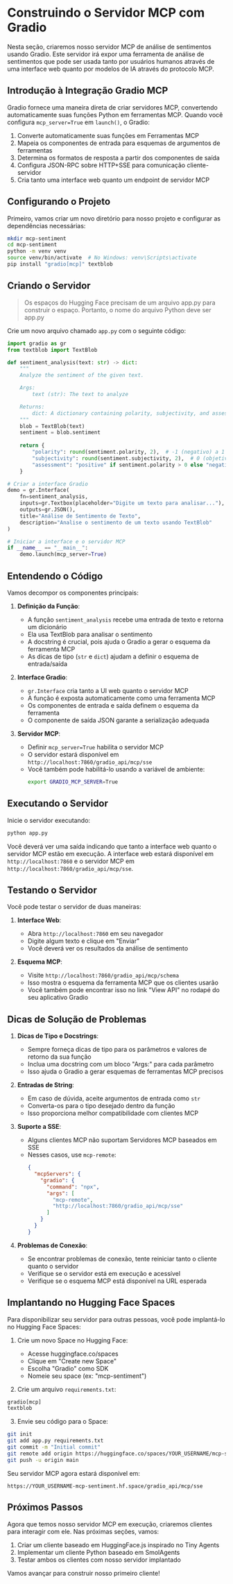 # Construindo o Servidor MCP com Gradio

Nesta seção, criaremos nosso servidor MCP de análise de sentimentos usando Gradio. Este servidor irá expor uma ferramenta de análise de sentimentos que pode ser usada tanto por usuários humanos através de uma interface web quanto por modelos de IA através do protocolo MCP.

## Introdução à Integração Gradio MCP

Gradio fornece uma maneira direta de criar servidores MCP, convertendo automaticamente suas funções Python em ferramentas MCP. Quando você configura `mcp_server=True` em `launch()`, o Gradio:

1. Converte automaticamente suas funções em Ferramentas MCP
2. Mapeia os componentes de entrada para esquemas de argumentos de ferramentas
3. Determina os formatos de resposta a partir dos componentes de saída
4. Configura JSON-RPC sobre HTTP+SSE para comunicação cliente-servidor
5. Cria tanto uma interface web quanto um endpoint de servidor MCP

## Configurando o Projeto

Primeiro, vamos criar um novo diretório para nosso projeto e configurar as dependências necessárias:

```bash
mkdir mcp-sentiment
cd mcp-sentiment
python -m venv venv
source venv/bin/activate  # No Windows: venv\Scripts\activate
pip install "gradio[mcp]" textblob
```

## Criando o Servidor

> Os espaços do Hugging Face precisam de um arquivo app.py para construir o espaço. Portanto, o nome do arquivo Python deve ser app.py 

Crie um novo arquivo chamado `app.py` com o seguinte código:

```python
import gradio as gr
from textblob import TextBlob

def sentiment_analysis(text: str) -> dict:
    """
    Analyze the sentiment of the given text.

    Args:
        text (str): The text to analyze

    Returns:
        dict: A dictionary containing polarity, subjectivity, and assessment
    """
    blob = TextBlob(text)
    sentiment = blob.sentiment
    
    return {
        "polarity": round(sentiment.polarity, 2),  # -1 (negativo) a 1 (positivo)
        "subjectivity": round(sentiment.subjectivity, 2),  # 0 (objetivo) a 1 (subjetivo)
        "assessment": "positive" if sentiment.polarity > 0 else "negative" if sentiment.polarity < 0 else "neutral"
    }

# Criar a interface Gradio
demo = gr.Interface(
    fn=sentiment_analysis,
    inputs=gr.Textbox(placeholder="Digite um texto para analisar..."),
    outputs=gr.JSON(),
    title="Análise de Sentimento de Texto",
    description="Analise o sentimento de um texto usando TextBlob"
)

# Iniciar a interface e o servidor MCP
if __name__ == "__main__":
    demo.launch(mcp_server=True)
```

## Entendendo o Código

Vamos decompor os componentes principais:

1. **Definição da Função**:
   - A função `sentiment_analysis` recebe uma entrada de texto e retorna um dicionário
   - Ela usa TextBlob para analisar o sentimento
   - A docstring é crucial, pois ajuda o Gradio a gerar o esquema da ferramenta MCP
   - As dicas de tipo (`str` e `dict`) ajudam a definir o esquema de entrada/saída

2. **Interface Gradio**:
   - `gr.Interface` cria tanto a UI web quanto o servidor MCP
   - A função é exposta automaticamente como uma ferramenta MCP
   - Os componentes de entrada e saída definem o esquema da ferramenta
   - O componente de saída JSON garante a serialização adequada

3. **Servidor MCP**:
   - Definir `mcp_server=True` habilita o servidor MCP
   - O servidor estará disponível em `http://localhost:7860/gradio_api/mcp/sse`
   - Você também pode habilitá-lo usando a variável de ambiente:
     ```bash
     export GRADIO_MCP_SERVER=True
     ```

## Executando o Servidor

Inicie o servidor executando:

```bash
python app.py
```

Você deverá ver uma saída indicando que tanto a interface web quanto o servidor MCP estão em execução. A interface web estará disponível em `http://localhost:7860` e o servidor MCP em `http://localhost:7860/gradio_api/mcp/sse`.

## Testando o Servidor

Você pode testar o servidor de duas maneiras:

1. **Interface Web**:
   - Abra `http://localhost:7860` em seu navegador
   - Digite algum texto e clique em "Enviar"
   - Você deverá ver os resultados da análise de sentimento

2. **Esquema MCP**:
   - Visite `http://localhost:7860/gradio_api/mcp/schema`
   - Isso mostra o esquema da ferramenta MCP que os clientes usarão
   - Você também pode encontrar isso no link "View API" no rodapé do seu aplicativo Gradio

## Dicas de Solução de Problemas

1. **Dicas de Tipo e Docstrings**:
   - Sempre forneça dicas de tipo para os parâmetros e valores de retorno da sua função
   - Inclua uma docstring com um bloco "Args:" para cada parâmetro
   - Isso ajuda o Gradio a gerar esquemas de ferramentas MCP precisos

2. **Entradas de String**:
   - Em caso de dúvida, aceite argumentos de entrada como `str`
   - Converta-os para o tipo desejado dentro da função
   - Isso proporciona melhor compatibilidade com clientes MCP

3. **Suporte a SSE**:
   - Alguns clientes MCP não suportam Servidores MCP baseados em SSE
   - Nesses casos, use `mcp-remote`:
     ```json
     {
       "mcpServers": {
         "gradio": {
           "command": "npx",
           "args": [
             "mcp-remote",
             "http://localhost:7860/gradio_api/mcp/sse"
           ]
         }
       }
     }
     ```

4. **Problemas de Conexão**:
   - Se encontrar problemas de conexão, tente reiniciar tanto o cliente quanto o servidor
   - Verifique se o servidor está em execução e acessível
   - Verifique se o esquema MCP está disponível na URL esperada

## Implantando no Hugging Face Spaces

Para disponibilizar seu servidor para outras pessoas, você pode implantá-lo no Hugging Face Spaces:

1. Crie um novo Space no Hugging Face:
   - Acesse huggingface.co/spaces
   - Clique em "Create new Space"
   - Escolha "Gradio" como SDK
   - Nomeie seu space (ex: "mcp-sentiment")

2. Crie um arquivo `requirements.txt`:
```txt
gradio[mcp]
textblob
```

3. Envie seu código para o Space:
```bash
git init
git add app.py requirements.txt
git commit -m "Initial commit"
git remote add origin https://huggingface.co/spaces/YOUR_USERNAME/mcp-sentiment
git push -u origin main
```

Seu servidor MCP agora estará disponível em:
```
https://YOUR_USERNAME-mcp-sentiment.hf.space/gradio_api/mcp/sse
```

## Próximos Passos

Agora que temos nosso servidor MCP em execução, criaremos clientes para interagir com ele. Nas próximas seções, vamos:

1. Criar um cliente baseado em HuggingFace.js inspirado no Tiny Agents
2. Implementar um cliente Python baseado em SmolAgents
3. Testar ambos os clientes com nosso servidor implantado

Vamos avançar para construir nosso primeiro cliente!
